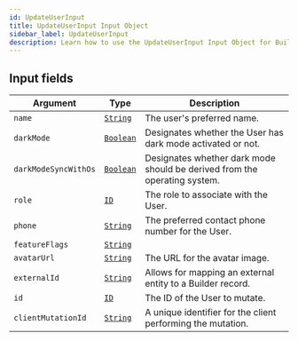 ```yaml
---
id: UpdateUserInput
title: UpdateUserInput Input Object
sidebar_label: UpdateUserInput
description: Learn how to use the UpdateUserInput Input Object for Builder's API.
---
```


## Input fields

| Argument             | Type                                       | Description                                                               |
| -------------------- | ------------------------------------------ | ------------------------------------------------------------------------- |
| `name`               | [`String`](/composer/builder/api/schema/scalar/String.mdx)   | The user's preferred name.                                                |
| `darkMode`           | [`Boolean`](/composer/builder/api/schema/scalar/Boolean.mdx) | Designates whether the User has dark mode activated or not.               |
| `darkModeSyncWithOs` | [`Boolean`](/composer/builder/api/schema/scalar/Boolean.mdx) | Designates whether dark mode should be derived from the operating system. |
| `role`               | [`ID`](/composer/builder/api/schema/scalar/ID.mdx)           | The role to associate with the User.                                      |
| `phone`              | [`String`](/composer/builder/api/schema/scalar/String.mdx)   | The preferred contact phone number for the User.                          |
| `featureFlags`       | [`String`](/composer/builder/api/schema/scalar/String.mdx)   |                                                                           |
| `avatarUrl`          | [`String`](/composer/builder/api/schema/scalar/String.mdx)   | The URL for the avatar image.                                             |
| `externalId`         | [`String`](/composer/builder/api/schema/scalar/String.mdx)   | Allows for mapping an external entity to a Builder record.              |
| `id`                 | [`ID`](/composer/builder/api/schema/scalar/ID.mdx)           | The ID of the User to mutate.                                             |
| `clientMutationId`   | [`String`](/composer/builder/api/schema/scalar/String.mdx)   | A unique identifier for the client performing the mutation.               |
